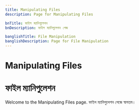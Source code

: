 ```yaml
---
title: Manipulating Files
description: Page for Manipulating Files

bnTitle: ফাইল ম্যানিপুলেশন
bnDescription: ফাইল ম্যানিপুলেশন পেজ

banglishTitle: File Manipulation
banglishDescription: Page for File Manipulation
---
```


# <I18nEnglish>Manipulating Files</I18nEnglish>
# <I18nBangla>ফাইল ম্যানিপুলেশন</I18nBangla>


<I18nEnglish>
Welcome to the Manipulating Files page.
</I18nEnglish>

<I18nBangla>
ফাইল ম্যানিপুলেশন পেজে স্বাগতম।
</I18nBangla>


